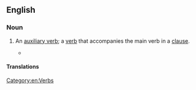 {{also|helping-verb}}
==English==

===Noun===
{{en-noun}}

# {{lb|en|linguistics}} An [[auxiliary verb]]; a [[verb]] that accompanies the main verb in a [[clause]].
#* {{quote-book|title=The Young Man's Best Companion: And Book of General Knowledge|author=Lindley Murray|year=1814|passage=Such verbs as can be formed through the present and past times without the aid of any of these '''heling verbs''', are called principal verbs, and are formed thus:|url=https://books.google.com/books?id=kJ0RAAAAIAAJ&dq=%22helping%20verbs%22&pg=PA19#v=onepage&q=%22helping%20verbs%22&f=false}}

====Translations====
{{trans-see|auxiliary verb}}

[[Category:en:Verbs]]